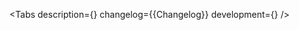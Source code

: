 

<Meta of={Stories} />

<ComponentHeader
    name='SliderInput'
    children='Используется для указания значения из заданного диапазона.'
/>

<Tabs
    description={<Description />}
    changelog={<Markdown>{Changelog}</Markdown>}
    development={<Development />}
/>
